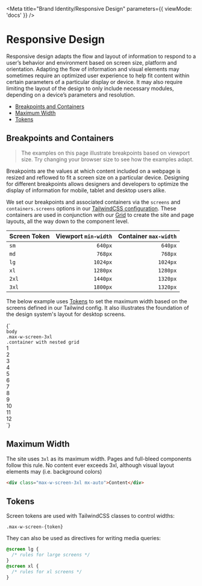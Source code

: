 
<Meta
  title="Brand Identity/Responsive Design"
  parameters={{ viewMode: 'docs' }}
/>

# Responsive Design

Responsive design adapts the flow and layout of information to respond to a user’s behavior and environment based on screen size, platform and orientation. Adapting the flow of information and visual elements may sometimes require an optimized user experience to help fit content within certain parameters of a particular display or device. It may also require limiting the layout of the design to only include necessary modules, depending on a device’s parameters and resolution.

- [Breakpoints and Containers](#breakpoints-and-containers)
- [Maximum Width](#maximum-width)
- [Tokens](#tokens)

## Breakpoints and Containers

> The examples on this page illustrate breakpoints based on viewport size. Try changing your browser size to see how the examples adapt.

Breakpoints are the values at which content included on a webpage is resized and reflowed to fit a screen size on a particular device. Designing for different breakpoints allows designers and developers to optimize the display of information for mobile, tablet and desktop users alike.

We set our breakpoints and associated containers via the `screens` and `containers.screens` options in our [TailwindCSS configuration](?path=/docs/appendix-tailwindcss--page#theme). These containers are used in conjunction with our [Grid](?path=/docs/brand-identity-grid-and-layout--base-grid) to create the site and page layouts, all the way down to the component level.

| Screen Token | Viewport `min-width` | Container `max-width` |
| :----------- | -------------------: | --------------------: |
| `sm`         |              `640px` |               `640px` |
| `md`         |              `768px` |               `768px` |
| `lg`         |             `1024px` |              `1024px` |
| `xl`         |             `1280px` |              `1280px` |
| `2xl`        |             `1440px` |              `1320px` |
| `3xl`        |             `1800px` |              `1320px` |

The below example uses [Tokens](#tokens) to set the maximum width based on the screens defined in our Tailwind config. It also illustrates the foundation of the design system's layout for desktop screens.

<Canvas className="sbdocs-preview-full-width">
  <Story name="Responsive Design">
    {`
          <div class="bg-gray-light border">
            <code>body</code>
            <div class="max-w-screen-3xl mx-auto bg-black text-white">
              <code>.max-w-screen-3xl</code>
                <div class="lg:BaseGrid container mx-auto bg-gray-light text-black">
                  <div class="col-start-1 col-end-13">
                    <code class="text-black">.container with nested grid</code>
                  </div>
                  <div class="text-center border border-dashed border-gray-mid-dark p-4">1</div>
                  <div class="text-center border border-dashed border-gray-mid-dark p-4">2</div>
                  <div class="text-center border border-dashed border-gray-mid-dark p-4">3</div>
                  <div class="text-center border border-dashed border-gray-mid-dark p-4">4</div>
                  <div class="text-center border border-dashed border-gray-mid-dark p-4">5</div>
                  <div class="text-center border border-dashed border-gray-mid-dark p-4">6</div>
                  <div class="text-center border border-dashed border-gray-mid-dark p-4">7</div>
                  <div class="text-center border border-dashed border-gray-mid-dark p-4">8</div>
                  <div class="text-center border border-dashed border-gray-mid-dark p-4">9</div>
                  <div class="text-center border border-dashed border-gray-mid-dark p-4">10</div>
                  <div class="text-center border border-dashed border-gray-mid-dark p-4">11</div>
                  <div class="text-center border border-dashed border-gray-mid-dark p-4">12</div>
                </div>
            </div>
          </div>
          `}
  </Story>
</Canvas>

## Maximum Width

The site uses `3xl` as its maximum width. Pages and full-bleed components follow this rule. No content ever exceeds 3xl, although visual layout elements may (i.e. background colors)

```html
<div class="max-w-screen-3xl mx-auto">Content</div>
```

## Tokens

Screen tokens are used with TailwindCSS classes to control widths:

`.max-w-screen-{token}`

They can also be used as directives for writing media queries:

```css
@screen lg {
  /* rules for large screens */
}
@screen xl {
  /* rules for xl screens */
}
```
